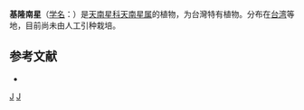 {{Speciesbox 
| taxon = Arisaema kelung-insulare
| authority = [[早田文藏|Hayata]]
}}
'''基隆南星'''（[[学名|学名]]：{{lang|la|''Arisaema kelung-insulare''}}）是[[天南星科|天南星科]][[天南星属|天南星属]]的植物，为台灣特有植物。分布在[[台湾|台湾]]等地，目前尚未由人工引种栽培。

== 参考文献 ==
<div class="references-small">
* {{cite web| url =http://www.bioinfo.cn/db05/KmzwSpecies.php?action=view&id=871| title =基隆南星| work =《中国高等植物数据库全库》| publisher =中国科学院微生物研究所| author =昆明植物研究所| accessdate =2009-02-21| deadurl =yes| archiveurl =https://web.archive.org/web/20160305055950/http://www.bioinfo.cn/db05/KmzwSpecies.php?action=view&id=871| archivedate =2016-03-05}}
</div>
{{Taxonbar|from=Q10930412}}

{{DEFAULTSORT:Arisaema kelung-insulare}}
[[Category:天南星属|J]]
[[Category:臺灣特有植物|J]]


{{Araceae-stub}}